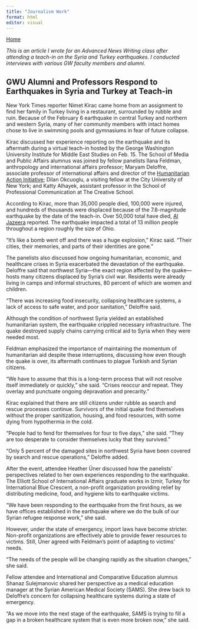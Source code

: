 ```yaml
---
title: "Journalism Work"
format: html
editor: visual
---
```


[Home](https://jennaahart.github.io/ahartwebsite/Index.html)

*This is an article I wrote for an Advanced News Writing class after attending a teach-in on the Syria and Turkey earthquakes. I conducted interviews with various GW faculty members and alumni.*

## GWU Alumni and Professors Respond to Earthquakes in Syria and Turkey at Teach-in

New York Times reporter Nimet Kirac came home from an assignment to find her family in Turkey living in a restaurant, surrounded by rubble and ruin. Because of the February 6 earthquake in central Turkey and northern and western Syria, many of her community members with intact homes chose to live in swimming pools and gymnasiums in fear of future collapse.

Kirac discussed her experience reporting on the earthquake and its aftermath during a virtual teach-in hosted by the George Washington University Institute for Middle East Studies on Feb. 15. The School of Media and Public Affairs alumnus was joined by fellow panelists Ilana Feldman, anthropology and international affairs professor; Maryam Deloffre, associate professor of international affairs and director of the [Humanitarian Action Initiative](https://hai.elliott.gwu.edu/); Dilan Okcuoglu, a visiting fellow at the City University of New York; and Katty Alhayek, assistant professor in the School of Professional Communication at The Creative School.

According to Kirac, more than 35,000 people died, 100,000 were injured, and hundreds of thousands were displaced because of the 7.8-magnitude earthquake by the date of the teach-in. Over 50,000 total have died, [Al Jazeera](https://www.aljazeera.com/news/2023/2/25/death-toll-climbs-above-50000-after-turkey-syria-earthquakes) reported. The earthquake impacted a total of 13 million people throughout a region roughly the size of Ohio.

"It's like a bomb went off and there was a huge explosion," Kirac said. "Their cities, their memories, and parts of their identities are gone."

The panelists also discussed how ongoing humanitarian, economic, and healthcare crises in Syria exacerbated the devastation of the earthquake. Deloffre said that northwest Syria---the exact region affected by the quake---hosts many citizens displaced by Syria's civil war. Residents were already living in camps and informal structures, 80 percent of which are women and children.

"There was increasing food insecurity, collapsing healthcare systems, a lack of access to safe water, and poor sanitation," Deloffre said.

Although the condition of northwest Syria yielded an established humanitarian system, the earthquake crippled necessary infrastructure. The quake destroyed supply chains carrying critical aid to Syria when they were needed most.

Feldman emphasized the importance of maintaining the momentum of humanitarian aid despite these interruptions, discussing how even though the quake is over, its aftermath continues to plague Turkish and Syrian citizens.

"We have to assume that this is a long-term process that will not resolve itself immediately or quickly," she said. "Crises reoccur and repeat. They overlay and punctuate ongoing depravation and precarity."

Kirac explained that there are still citizens under rubble as search and rescue processes continue. Survivors of the initial quake find themselves without the proper sanitization, housing, and food resources, with some dying from hypothermia in the cold.

"People had to fend for themselves for four to five days," she said. "They are too desperate to consider themselves lucky that they survived."

"Only 5 percent of the damaged sites in northwest Syria have been covered by search and rescue operations," Deloffre added.

After the event, attendee Heather Üner discussed how the panelists' perspectives related to her own experiences responding to the earthquake. The Elliott School of International Affairs graduate works in Izmir, Turkey for International Blue Crescent, a non-profit organization providing relief by distributing medicine, food, and hygiene kits to earthquake victims.

"We have been responding to the earthquake from the first hours, as we have offices established in the earthquake where we do the bulk of our Syrian refugee response work," she said.

However, under the state of emergency, import laws have become stricter. Non-profit organizations are effectively able to provide fewer resources to victims. Still, Üner agreed with Feldman's point of adapting to victims' needs.

"The needs of the people will be changing rapidly as the situation changes," she said.

Fellow attendee and International and Comparative Education alumnus Shanaz Sulejmanovic shared her perspective as a medical education manager at the Syrian American Medical Society (SAMS). She drew back to Deloffre's concern for collapsing healthcare systems during a state of emergency.

"As we move into the next stage of the earthquake, SAMS is trying to fill a gap in a broken healthcare system that is even more broken now," she said.
